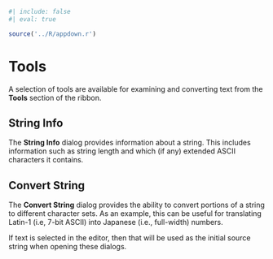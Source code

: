 
```r
#| include: false
#| eval: true

source('../R/appdown.r')
```

# Tools {#sec-gui-tools}

A selection of tools are available for examining and converting text from the **Tools** section of the ribbon.

## String Info

The **String Info** dialog provides information about a string.
This includes information such as string length and which (if any) extended ASCII characters it contains.

## Convert String

The **Convert String** dialog provides the ability to convert portions of a string to different character sets.
As an example, this can be useful for translating Latin-1 (i.e, 7-bit ASCII) into Japanese (i.e., full-width) numbers.

::: {.notesection data-latex=""}
If text is selected in the editor, then that will be used as the initial source string when opening these dialogs.
:::
